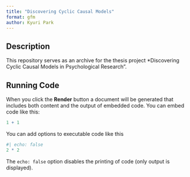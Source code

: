 ```yaml
---
title: "Discovering Cyclic Causal Models"
format: gfm
author: Kyuri Park
---
```


## Description

This repository serves as an archive for the thesis project *Discovering Cyclic Causal Models in Psychological Research". 


## Running Code

When you click the **Render** button a document will be generated that includes both content and the output of embedded code. You can embed code like this:

```r
1 + 1
```

You can add options to executable code like this

```r
#| echo: false
2 * 2
```

The `echo: false` option disables the printing of code (only output is displayed).
